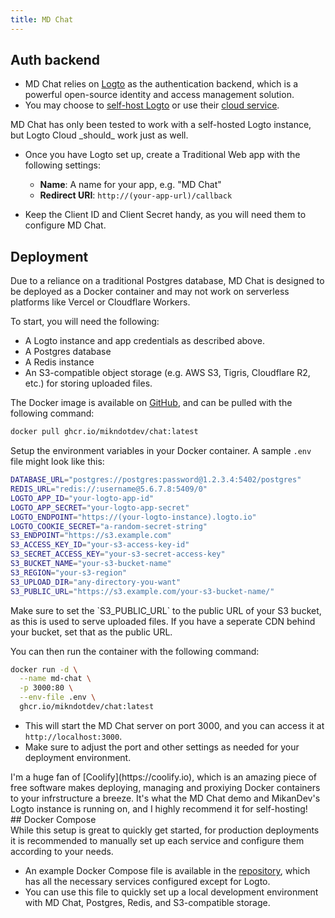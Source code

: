 ```yaml
---
title: MD Chat
---
```


## Auth backend
- MD Chat relies on [Logto](https://logto.io/) as the authentication backend, which is a powerful open-source identity and access management solution.
- You may choose to [self-host Logto](https://docs.logto.io/logto-oss/get-started-with-oss) or use their [cloud service](https://cloud.logto.io).

<Aside type="note">MD Chat has only been tested to work with a self-hosted Logto instance, but Logto Cloud _should_ work just as well.</Aside>

- Once you have Logto set up, create a Traditional Web app with the following settings:
  - **Name**: A name for your app, e.g. "MD Chat"
  - **Redirect URI**: `http://(your-app-url)/callback`

- Keep the Client ID and Client Secret handy, as you will need them to configure MD Chat.

## Deployment

<Aside type="caution">Due to a reliance on a traditional Postgres database, MD Chat is designed to be deployed as a Docker container and may not work on serverless platforms like Vercel or Cloudflare Workers.</Aside>

To start, you will need the following:
- A Logto instance and app credentials as described above.
- A Postgres database
- A Redis instance
- An S3-compatible object storage (e.g. AWS S3, Tigris, Cloudflare R2, etc.) for storing uploaded files.

The Docker image is available on [GitHub](https://ghcr.io/mikndotdev/chat), and can be pulled with the following command:

```bash
docker pull ghcr.io/mikndotdev/chat:latest
```

Setup the environment variables in your Docker container. A sample `.env` file might look like this:
```bash
DATABASE_URL="postgres://postgres:password@1.2.3.4:5402/postgres"
REDIS_URL="redis://:username@5.6.7.8:5409/0"
LOGTO_APP_ID="your-logto-app-id"
LOGTO_APP_SECRET="your-logto-app-secret"
LOGTO_ENDPOINT="https://(your-logto-instance).logto.io"
LOGTO_COOKIE_SECRET="a-random-secret-string"
S3_ENDPOINT="https://s3.example.com"
S3_ACCESS_KEY_ID="your-s3-access-key-id"
S3_SECRET_ACCESS_KEY="your-s3-secret-access-key"
S3_BUCKET_NAME="your-s3-bucket-name"
S3_REGION="your-s3-region"
S3_UPLOAD_DIR="any-directory-you-want"
S3_PUBLIC_URL="https://s3.example.com/your-s3-bucket-name/"
```
<Aside type="note">Make sure to set the `S3_PUBLIC_URL` to the public URL of your S3 bucket, as this is used to serve uploaded files. If you have a seperate CDN behind your bucket, set that as the public URL.</Aside>

You can then run the container with the following command:

```bash
docker run -d \
  --name md-chat \
  -p 3000:80 \
  --env-file .env \
  ghcr.io/mikndotdev/chat:latest
```
- This will start the MD Chat server on port 3000, and you can access it at `http://localhost:3000`.
- Make sure to adjust the port and other settings as needed for your deployment environment.

<Aside type="tip">I'm a huge fan of [Coolify](https://coolify.io), which is an amazing piece of free software makes deploying, managing and proxiying Docker containers to your infrstructure a breeze. It's what the MD Chat demo and MikanDev's Logto instance is running on, and I highly recommend it for self-hosting!</Aside>
## Docker Compose

<Aside type="caution">While this setup is great to quickly get started, for production deployments it is recommended to manually set up each service and configure them according to your needs.</Aside>

- An example Docker Compose file is available in the [repository](https://github.com/mikndotdev/chat/blob/master/compose.yml), which has all the necessary services configured except for Logto.
- You can use this file to quickly set up a local development environment with MD Chat, Postgres, Redis, and S3-compatible storage.